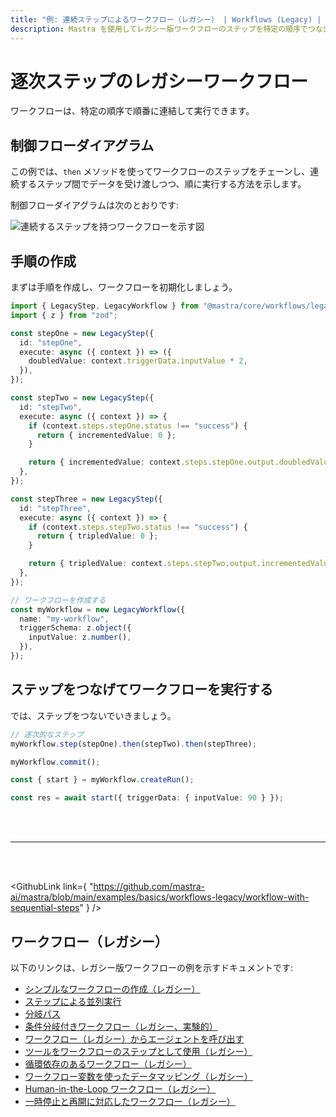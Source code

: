 ```yaml
---
title: "例: 連続ステップによるワークフロー（レガシー） | Workflows (Legacy) | Mastra Docs"
description: Mastra を使用してレガシー版ワークフローのステップを特定の順序でつなぎ、データを受け渡す例。
---
```




# 逐次ステップのレガシーワークフロー

ワークフローは、特定の順序で順番に連結して実行できます。

## 制御フローダイアグラム

この例では、`then` メソッドを使ってワークフローのステップをチェーンし、連続するステップ間でデータを受け渡しつつ、順に実行する方法を示します。

制御フローダイアグラムは次のとおりです:

<img
  src="/sequential-chains.png"
  alt="連続するステップを持つワークフローを示す図"
  width={600}
/>

## 手順の作成

まずは手順を作成し、ワークフローを初期化しましょう。

```ts showLineNumbers copy
import { LegacyStep, LegacyWorkflow } from "@mastra/core/workflows/legacy";
import { z } from "zod";

const stepOne = new LegacyStep({
  id: "stepOne",
  execute: async ({ context }) => ({
    doubledValue: context.triggerData.inputValue * 2,
  }),
});

const stepTwo = new LegacyStep({
  id: "stepTwo",
  execute: async ({ context }) => {
    if (context.steps.stepOne.status !== "success") {
      return { incrementedValue: 0 };
    }

    return { incrementedValue: context.steps.stepOne.output.doubledValue + 1 };
  },
});

const stepThree = new LegacyStep({
  id: "stepThree",
  execute: async ({ context }) => {
    if (context.steps.stepTwo.status !== "success") {
      return { tripledValue: 0 };
    }

    return { tripledValue: context.steps.stepTwo.output.incrementedValue * 3 };
  },
});

// ワークフローを作成する
const myWorkflow = new LegacyWorkflow({
  name: "my-workflow",
  triggerSchema: z.object({
    inputValue: z.number(),
  }),
});
```


## ステップをつなげてワークフローを実行する

では、ステップをつないでいきましょう。

```ts showLineNumbers copy
// 逐次的なステップ
myWorkflow.step(stepOne).then(stepTwo).then(stepThree);

myWorkflow.commit();

const { start } = myWorkflow.createRun();

const res = await start({ triggerData: { inputValue: 90 } });
```

<br />

<br />

<hr className="dark:border-[#404040] border-gray-300" />

<br />

<br />

<GithubLink
  link={
"https://github.com/mastra-ai/mastra/blob/main/examples/basics/workflows-legacy/workflow-with-sequential-steps"
}
/>


## ワークフロー（レガシー）

以下のリンクは、レガシー版ワークフローの例を示すドキュメントです:

- [シンプルなワークフローの作成（レガシー）](/examples/workflows_legacy/creating-a-workflow)
- [ステップによる並列実行](/examples/workflows_legacy/parallel-steps)
- [分岐パス](/examples/workflows_legacy/branching-paths)
- [条件分岐付きワークフロー（レガシー、実験的）](/examples/workflows_legacy/conditional-branching)
- [ワークフロー（レガシー）からエージェントを呼び出す](/examples/workflows_legacy/calling-agent)
- [ツールをワークフローのステップとして使用（レガシー）](/examples/workflows_legacy/using-a-tool-as-a-step)
- [循環依存のあるワークフロー（レガシー）](/examples/workflows_legacy/cyclical-dependencies)
- [ワークフロー変数を使ったデータマッピング（レガシー）](/examples/workflows_legacy/workflow-variables)
- [Human-in-the-Loop ワークフロー（レガシー）](/examples/workflows_legacy/human-in-the-loop)
- [一時停止と再開に対応したワークフロー（レガシー）](/examples/workflows_legacy/suspend-and-resume)